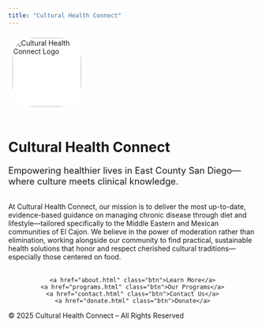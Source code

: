 ```yaml
---
title: "Cultural Health Connect"
---
```

<!-- HERO SECTION -->
<div class="hero">
  <img src="images/logo.png" alt="Cultural Health Connect Logo" style="width: 140px; border-radius: 50px; background: #fff; padding: 8px; margin-bottom: 18px;">
  <h1>Cultural Health Connect</h1>
  <p class="hero-lead" style="font-size:1.3em;">Empowering healthier lives in East County San Diego—where culture meets clinical knowledge.</p>
</div>

<!-- MISSION SECTION -->
<div class="container" style="margin-top: 2rem;">
  <p>
    At Cultural Health Connect, our mission is to deliver the most up-to-date, evidence-based guidance on managing chronic disease through diet and lifestyle—tailored specifically to the Middle Eastern and Mexican communities of El Cajon. We believe in the power of moderation rather than elimination, working alongside our community to find practical, sustainable health solutions that honor and respect cherished cultural traditions—especially those centered on food.
  </p>
  <div style="text-align:center; margin-top:2rem;">
    <a href="about.html" class="btn">Learn More</a>
    <a href="programs.html" class="btn">Our Programs</a>
    <a href="contact.html" class="btn">Contact Us</a>
    <a href="donate.html" class="btn">Donate</a>
  </div>
</div>

<footer>
  © 2025 Cultural Health Connect – All Rights Reserved
</footer>
